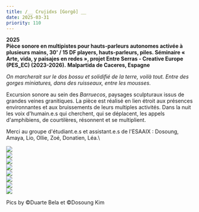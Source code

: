```yaml
---
title: /__ Crujidxs [Gorgô] __
date: 2025-03-31
priority: 110
---
```

**2025**\
**Pièce sonore en multipistes pour hauts-parleurs autonomes activée à plusieurs mains, 30' / 15 DF players, hauts-parleurs, piles. Séminaire « Arte, vida, y paisajes en redes », projet Entre Serras - Creative Europe (PES\_EC) (2023-2026).** **Malpartida de Caceres, Espagne**

*On marcherait sur le dos bossu et solidifié de la terre, voilà tout. Entre des gorges miniatures, dans des ruisseaux, entre les mousses.*

Excursion sonore au sein des *Barruecos*, paysages sculpturaux issus de grandes veines granitiques. La pièce est réalisé en lien étroit aux présences environnantes et aux bruissements de leurs multiples activités. Dans la nuit les voix d'humain.e.s qui cherchent, qui se déplacent, les appels d'amphibiens, de courtilères, résonnent et se multiplient.

Merci au groupe d'étudiant.e.s et assistant.e.s de l'ESAAIX : Dosoung, Amaya, Lio, Ollie, Zoé, Donatien, Léa.\


![](src/assets/images/projects/crujidxs-gorgo/credit_dosoung_kim_WEB.jpg)\
![](src/assets/images/projects/crujidxs-gorgo/credit_duarte_bela_dg1589199_WEB.jpg)\
![](src/assets/images/projects/crujidxs-gorgo/credit_duarte_bela_dg1589215_WEB.jpg)\
![](src/assets/images/projects/crujidxs-gorgo/credit_duarte_bela_dg1589239_WEB.jpg)\
![](src/assets/images/projects/crujidxs-gorgo/credit_duarte_bela_dg1589234_WEB.jpg)\
![](src/assets/images/projects/crujidxs-gorgo/credit_duarte_bela_dg1589264_WEB.jpg)\
![](src/assets/images/projects/crujidxs-gorgo/credit_duarte_bela_dg1589261_WEB.jpg)\
![](src/assets/images/projects/crujidxs-gorgo/credit_dosoung_kim_WEB.jpg)

Pics by ©Duarte Bela et ©Dosoung Kim

